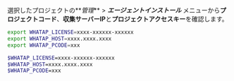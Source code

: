 選択したプロジェクトの**_管理_** > **_エージェントインストール_** メニューから**プロジェクトコード**、**収集サーバーIP**と**プロジェクトアクセスキー**を確認します。

<Tabs groupId="operating-systems">
<TabItem value="lx" label="Linux Shell">

```bash title=SH
export WHATAP_LICENSE=xxxx-xxxxxx-xxxxxx
export WHATAP_HOST=xxxx.xxxx.xxxx
export WHATAP_PCODE=xxx
```

</TabItem>
<TabItem value="wd" label="Windows Powershell">

```bash title='SH'
$WHATAP_LICENSE=xxxx-xxxxxx-xxxxxx
$WHATAP_HOST=xxxx.xxxx.xxxx
$WHATAP_PCODE=xxx
```

</TabItem>
</Tabs>
